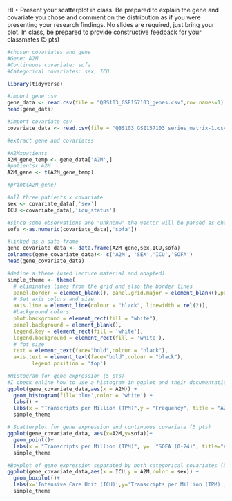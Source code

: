 HI
• Present your scatterplot in class. Be prepared to explain the gene and covariate you
chose and comment on the distribution as if you were presenting your research findings.
No slides are required, just bring your plot. In class, be prepared to provide constructive
feedback for your classmates (5 pts)

```r
#chosen covariates and gene
#Gene: A2M
#Continuous covariate: sofa
#Categorical covariates: sex, ICU

library(tidyverse)

#import gene csv 
gene_data <- read.csv(file = "QBS103_GSE157103_genes.csv",row.names=1)
head(gene_data)

#import covariate csv 
covariate_data <- read.csv(file = "QBS103_GSE157103_series_matrix-1.csv",row.names=1)

```


```r

#extract gene and covariates 

#A2Mxpatients
A2M_gene_temp <- gene_data['A2M',]
#patientsx A2M
A2M_gene <- t(A2M_gene_temp) 

#print(A2M_gene)

#all three patients x covariate
sex <- covariate_data[,'sex']
ICU <-covariate_data[,'icu_status']

#since some observations are "unknonw" the vector will be parsed as character and thus we transform to numeric
sofa <-as.numeric(covariate_data[,'sofa'])

#linked as a data frame
gene_covariate_data <- data.frame(A2M_gene,sex,ICU,sofa)
colnames(gene_covariate_data)<- c('A2M', 'SEX','ICU','SOFA')
head(gene_covariate_data)
```
```r
#define a theme (used lecture material and adapted)
simple_theme <- theme(
  # eliminates lines from the grid and also the border lines
  panel.border = element_blank(), panel.grid.major = element_blank(),panel.grid.minor = element_blank(), 
  # Set axis colors and size 
  axis.line = element_line(colour = "black", linewidth = rel(2)),
  #background colors 
  plot.background = element_rect(fill = "white"),
  panel.background = element_blank(),
  legend.key = element_rect(fill = 'white'), 
  legend.background = element_rect(fill = 'white'),
  # fot size 
  text = element_text(face="bold",colour = "black"),
  axis.text = element_text(face="bold",colour = "black"),
        legend.position = 'top')
```


```r
#Histogram for gene expression (5 pts)
#I check online how to use a histogram in ggplot and their documentation website said "geom_histogram"
ggplot(gene_covariate_data,aes(x = A2M)) +
  geom_histogram(fill='blue',color = 'white') +
  labs() +
  labs(x = "Transcripts per Million (TPM)",y = "Frequency", title = "A2M Gene Expression Histogram of Sample Individuals") +
  simple_theme
```



```r
# Scatterplot for gene expression and continuous covariate (5 pts)
ggplot(gene_covariate_data, aes(x=A2M,y=sofa))+
  geom_point()+
  labs(x = "Transcripts per Million (TPM)", y=  "SOFA (0-24)", title="A2M gene vs Sequential Organ Failure Assessment (SOFA) Score")+
  simple_theme
```

```r
#Boxplot of gene expression separated by both categorical covariates (5 pts)
ggplot(gene_covariate_data,aes(x = ICU,y = A2M,color = sex)) +
  geom_boxplot()+
  labs(x='Intensive Care Unit (ICU)',y='Transcripts per Million (TPM)',title = 'Distribution of A2M Gene Expression Based on ICU and Biological Sex')+
  simple_theme
```
